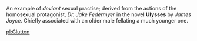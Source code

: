 {{rfc}}

An example of ''deviant'' sexual practise; derived from the actions of the homosexual protagonist, ''Dr. Jake Federmyer'' in the novel '''Ulysses''' by ''James Joyce.'' Chiefly associated with an older male fellating a much younger one.

[[pl:Glutton]]